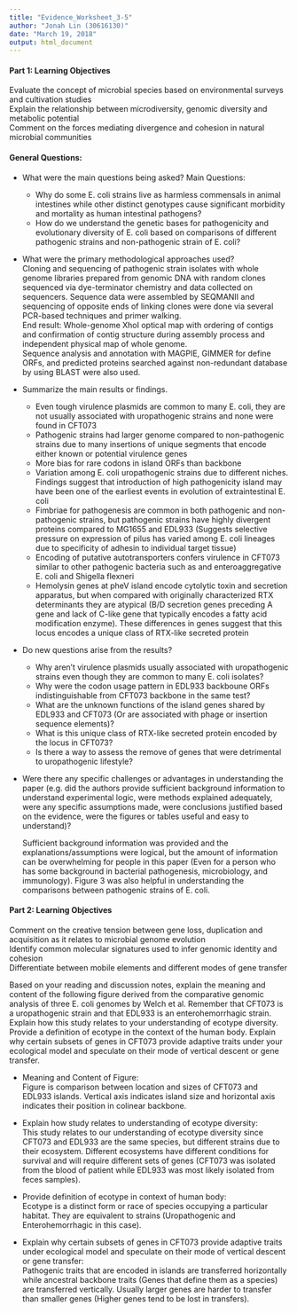 ```yaml
---
title: "Evidence_Worksheet_3-5"
author: "Jonah Lin (30616130)"
date: "March 19, 2018"
output: html_document
---
```


#### Part 1: Learning Objectives
Evaluate the concept of microbial species based on environmental surveys and cultivation studies  
Explain the relationship between microdiversity, genomic diversity and metabolic potential  
Comment on the forces mediating divergence and cohesion in natural microbial communities  

#### General Questions:
* What were the main questions being asked?
    Main Questions:
    - Why do some E. coli strains live as harmless commensals in animal intestines while other distinct genotypes cause significant morbidity and mortality as human intestinal pathogens?
    - How do we understand the genetic bases for pathogenicity and evolutionary diversity of E. coli based on comparisons of different pathogenic strains and non-pathogenic strain of E. coli?  

* What were the primary methodological approaches used?  
    Cloning and sequencing of pathogenic strain isolates with whole genome libraries prepared from genomic DNA with random clones sequenced via dye-terminator chemistry and data collected on sequencers. Sequence data were assembled by SEQMANII and sequencing of opposite ends of linking clones were done via several PCR-based techniques and primer walking.  
    End result: Whole-genome XhoI optical map with ordering of contigs and confirmation of contig structure during assembly process and independent physical map of whole genome.   
    Sequence analysis and annotation with MAGPIE, GIMMER for define ORFs, and predicted proteins searched against non-redundant database by using BLAST were also used.  

* Summarize the main results or findings. 
    -	Even tough virulence plasmids are common to many E. coli, they are not usually associated with uropathogenic strains and none were found in CFT073
    -	Pathogenic strains had larger genome compared to non-pathogenic strains due to many insertions of unique segments that encode either known or potential virulence genes
    -	More bias for rare codons in island ORFs than backbone
    -	Variation among E. coli uropathogenic strains due to different niches. Findings suggest that introduction of high pathogenicity island may have been one of the earliest events in evolution of extraintestinal E. coli
    -	Fimbriae for pathogenesis are common in both pathogenic and non-pathogenic strains, but pathogenic strains have highly divergent proteins compared to MG1655 and EDL933 (Suggests selective pressure on expression of pilus has varied among E. coli lineages due to specificity of adhesin to individual target tissue)
    -	Encoding of putative autotransporters confers virulence in CFT073 similar to other pathogenic bacteria such as and enteroaggregative E. coli and Shigella flexneri
    -	Hemolysin genes at pheV island encode cytolytic toxin and secretion apparatus, but when compared with originally characterized RTX determinants they are atypical (B/D secretion genes preceding A gene and lack of C-like gene that typically encodes a fatty acid modification enzyme). These differences in genes suggest that this locus encodes a unique class of RTX-like secreted protein  

* Do new questions arise from the results?
    - Why aren't virulence plasmids usually associated with uropathogenic strains even though they are common to many E. coli isolates?
    - Why were the codon usage pattern in EDL933 backboune ORFs indistinguishable from CFT073 backbone in the same test?
    - What are the unknown functions of the island genes shared by EDL933 and CFT073 (Or are associated with phage or insertion sequence elements)?
    - What is this unique class of RTX-like secreted protein encoded by the locus in CFT073?
    - Is there a way to assess the remove of genes that were detrimental to uropathogenic lifestyle?  

* Were there any specific challenges or advantages in understanding the paper (e.g. did the authors provide sufficient background information to understand experimental logic, were methods explained adequately, were any specific assumptions made, were conclusions justified based on the evidence, were the figures or tables useful and easy to understand)? 

    Sufficient background information was provided and the explanations/assumptions were logical, but the amount of information can be overwhelming for people in this paper (Even for a person who has some background in bacterial pathogenesis, microbiology, and immunology). Figure 3 was also helpful in understanding the comparisons between pathogenic strains of E. coli. 
    
#### Part 2: Learning Objectives
Comment on the creative tension between gene loss, duplication and acquisition as it relates to microbial genome evolution  
Identify common molecular signatures used to infer genomic identity and cohesion  
Differentiate between mobile elements and different modes of gene transfer  

Based on your reading and discussion notes, explain the meaning and content of the following figure derived from the comparative genomic analysis of three E. coli genomes by Welch et al. Remember that CFT073 is a uropathogenic strain and that EDL933 is an enterohemorrhagic strain. Explain how this study relates to your understanding of ecotype diversity. Provide a definition of ecotype in the context of the human body. Explain why certain subsets of genes in CFT073 provide adaptive traits under your ecological model and speculate on their mode of vertical descent or gene transfer.

* Meaning and Content of Figure:  
    Figure is comparison between location and sizes of CFT073 and EDL933 islands. Vertical axis indicates island size and horizontal axis indicates their position in colinear backbone.  

* Explain how study relates to understanding of ecotype diversity:  
    This study relates to our understanding of ecotype diversity since CFT073 and EDL933 are the same species, but different strains due to their ecosystem. Different ecosystems have different conditions for survival and will require different sets of genes (CFT073 was isolated from the blood of patient while EDL933 was most likely isolated from feces samples).  

* Provide definition of ecotype in context of human body:  
    Ecotype is a distinct form or race of species occupying a particular habitat. They are equivalent to strains (Uropathogenic and Enterohemorrhagic in this case).  

* Explain why certain subsets of genes in CFT073 provide adaptive traits under ecological model and speculate on their mode of vertical descent or gene transfer:  
    Pathogenic traits that are encoded in islands are transferred horizontally while ancestral backbone traits (Genes that define them as a species) are transferred vertically. Usually larger genes are harder to transfer than smaller genes (Higher genes tend to be lost in transfers).